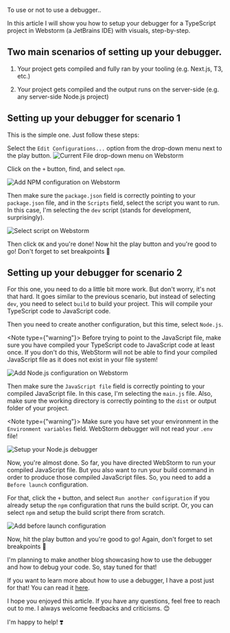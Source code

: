 
To use or not to use a debugger..

In this article I will show you how to setup your debugger for a TypeScript project in Webstorm (a JetBrains IDE) with
visuals, step-by-step.

## Two main scenarios of setting up your debugger.
1. Your project gets compiled and fully ran by your tooling (e.g. Next.js, T3, etc.)

2. Your project gets compiled and the output runs on the server-side (e.g. any server-side Node.js project)

## Setting up your debugger for scenario 1
This is the simple one. Just follow these steps:

Select the `Edit Configurations...` option from the drop-down menu next to the play button.
<img src={Image_CurrentFile.src} width={250} height={100} alt="Current File drop-down menu on Webstorm" />

Click on the `+` button, find, and select `npm`.

<img src={Image_AddNpm.src} width={250} height={100} alt="Add NPM configuration on Webstorm" />

Then make sure the `package.json` field is correctly pointing to your `package.json` file, and in the `Scripts` field, select the script
you want to run. In this case, I'm selecting the `dev` script (stands for development, surprisingly).

<img src={Image_SelectScript.src} width={9999} height={400} alt="Select script on Webstorm" />

Then click `OK` and you're done! Now hit the play button and you're good to go! Don't forget to set breakpoints 🤗

## Setting up your debugger for scenario 2
For this one, you need to do a little bit more work. But don't worry, it's not that hard. It goes similar to the previous
scenario, but instead of selecting `dev`, you need to select `build` to build your project. This will compile your TypeScript code
to JavaScript code.

Then you need to create another configuration, but this time, select `Node.js`.

<Note type={"warning"}>
Before trying to point to the JavaScript file, make sure you have compiled your TypeScript code to JavaScript code at least once.
If you don't do this, WebStorm will not be able to find your compiled JavaScript file as it does not exist in your file system!
</Note>

<img src={Image_AddNodeJs.src} width={250} height={100} alt="Add Node.js configuration on Webstorm" />

Then make sure the `JavaScript file` field is correctly pointing to your compiled JavaScript file. In this case, I'm selecting the `main.js` file.
Also, make sure the working directory is correctly pointing to the `dist` or output folder of your project.

<Note type={"warning"}>
Make sure you have set your environment in the `Environment variables` field. WebStorm debugger will not read your `.env` file!
</Note>

<img src={Image_RunMain.src} width={9999} height={400} alt="Setup your Node.js debugger" />

Now, you're almost done. So far, you have directed WebStorm to run your compiled JavaScript file. But you also want to run your
build command in order to produce those compiled JavaScript files. So, you need to add a `Before launch` configuration.

For that, click the `+` button, and select `Run another configuration` if you already setup the `npm` configuration that runs the build
script. Or, you can select `npm` and setup the build script there from scratch.

<img src={Image_BeforeLaunch.src} width={300} height={400} alt="Add before launch configuration" />

Now, hit the play button and you're good to go! Again, don't forget to set breakpoints 🤗

I'm planning to make another blog showcasing how to use the debugger and how to debug your code. So, stay tuned for that!

If you want to learn more about how to use a debugger, I have a post just for that! You can read it [here](/blog/when-and-how-to-leverage-a-debugger).

I hope you enjoyed this article. If you have any questions, feel free to reach out to me. I always welcome feedbacks and criticisms. 😊

I'm happy to help! ❣️
